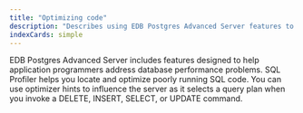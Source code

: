 ```yaml
---
title: "Optimizing code"
description: "Describes using EDB Postgres Advanced Server features to optimize database performance"
indexCards: simple
---
```


EDB Postgres Advanced Server includes features designed to help application programmers address database performance problems. SQL Profiler helps you locate and optimize poorly running SQL code. You can use optimizer hints to influence the server as it selects a query plan when you invoke a DELETE, INSERT, SELECT, or UPDATE command. 
